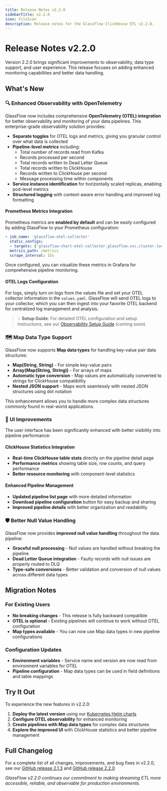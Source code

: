 ```yaml
---
title: Release Notes v2.2.0
sidebarTitle: v2.2.0
icon: FileIcon
description: Release notes for the GlassFlow ClickHouse ETL v2.2.0.
---
```


# Release Notes v2.2.0

Version 2.2.0 brings significant improvements to observability, data type support, and user experience. This release focuses on adding enhanced monitoring capabilities and better data handling.

## What's New

### 🔍 Enhanced Observability with OpenTelemetry

GlassFlow now includes comprehensive **OpenTelemetry (OTEL) integration** for better observability and monitoring of your data pipelines. This enterprise-grade observability solution provides:

- **Separate toggles** for OTEL logs and metrics, giving you granular control over what data is collected
- **Pipeline-level metrics** including:
  - Total number of records read from Kafka
  - Records processed per second
  - Total records written to Dead Letter Queue
  - Total records written to ClickHouse
  - Records written to ClickHouse per second
  - Message processing time within components
- **Service instance identification** for horizontally scaled replicas, enabling pod-level metrics
- **Structured logging** with context-aware error handling and improved log formatting

#### Prometheus Metrics Integration
Prometheus metrics are **enabled by default** and can be easily configured by adding GlassFlow to your Prometheus configuration:

```yaml
- job_name: 'glassflow-otel-collector'
  static_configs:
  - targets: ['glassflow-chart-otel-collector.glassflow.svc.cluster.local:9090']
  metrics_path: /metrics
  scrape_interval: 15s
```

Once configured, you can visualize these metrics in Grafana for comprehensive pipeline monitoring.

#### OTEL Logs Configuration
For logs, simply turn on logs from the values file and set your OTEL collector information in the `values.yaml`. GlassFlow will send OTEL logs to your collector, which you can then ingest into your favorite OTEL backend for centralized log management and analysis.

> 💡 **Setup Guide**: For detailed OTEL configuration and setup instructions, see our [Observability Setup Guide](/installation/kubernetes/observability) (coming soon).

### 🗺️ Map Data Type Support

GlassFlow now supports **Map data types** for handling key-value pair data structures:

- **Map(String, String)** - For simple key-value pairs
- **Array(Map(String, String))** - For arrays of maps
- **Automatic type conversion** - Map values are automatically converted to strings for ClickHouse compatibility
- **Nested JSON support** - Maps work seamlessly with nested JSON structures using dot notation

This enhancement allows you to handle more complex data structures commonly found in real-world applications.

### 🎨 UI Improvements

The user interface has been significantly enhanced with better visibility into pipeline performance:

#### ClickHouse Statistics Integration
- **Real-time ClickHouse table stats** directly on the pipeline detail page
- **Performance metrics** showing table size, row counts, and query performance
- **Better resource monitoring** with component-level statistics

#### Enhanced Pipeline Management
- **Updated pipeline list page** with more detailed information
- **Download pipeline configuration** button for easy backup and sharing
- **Improved pipeline details** with better organization and readability

### 🛡️ Better Null Value Handling

GlassFlow now provides **improved null value handling** throughout the data pipeline:

- **Graceful null processing** - Null values are handled without breaking the pipeline
- **Dead Letter Queue integration** - Faulty records with null issues are properly routed to DLQ
- **Type-safe conversions** - Better validation and conversion of null values across different data types

## Migration Notes

### For Existing Users
- **No breaking changes** - This release is fully backward compatible
- **OTEL is optional** - Existing pipelines will continue to work without OTEL configuration
- **Map types available** - You can now use Map data types in new pipeline configurations

### Configuration Updates
- **Environment variables** - Service name and version are now read from environment variables for OTEL
- **Pipeline configuration** - Map data types can be used in field definitions and table mappings

## Try It Out

To experience the new features in v2.2.0:

1. **Deploy the latest version** using our [Kubernetes Helm charts](/installation/kubernetes-helm)
2. **Configure OTEL observability** for enhanced monitoring
3. **Create pipelines with Map data types** for complex data structures
4. **Explore the improved UI** with ClickHouse statistics and better pipeline management

## Full Changelog

For a complete list of all changes, improvements, and bug fixes in v2.2.0, see our [GitHub release 2.1.3](https://github.com/glassflow/clickhouse-etl/releases/tag/v2.1.3) and [GitHub release 2.2.0](https://github.com/glassflow/clickhouse-etl/releases/tag/v2.2.0) 

*GlassFlow v2.2.0 continues our commitment to making streaming ETL more accessible, reliable, and observable for production environments.*
